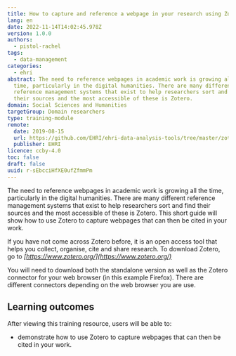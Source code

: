 ```yaml
---
title: How to capture and reference a webpage in your research using Zotero
lang: en
date: 2022-11-14T14:02:45.978Z
version: 1.0.0
authors:
  - pistol-rachel
tags:
  - data-management
categories:
  - ehri
abstract: The need to reference webpages in academic work is growing all the
  time, particularly in the digital humanities. There are many different
  reference management systems that exist to help researchers sort and find
  their sources and the most accessible of these is Zotero.
domain: Social Sciences and Humanities
targetGroup: Domain researchers
type: training-module
remote:
  date: 2019-08-15
  url: https://github.com/EHRI/ehri-data-analysis-tools/tree/master/zotero
  publisher: EHRI
licence: ccby-4.0
toc: false
draft: false
uuid: r-sEbcciHfXE0ufZfmmPm
---
```

The need to reference webpages in academic work is growing all the time, particularly in the digital humanities. There are many different reference management systems that exist to help researchers sort and find their sources and the most accessible of these is Zotero. This short guide will show how to use Zotero to capture webpages that can then be cited in your work.

If you have not come across Zotero before, it is an open access tool that helps you collect, organise, cite and share research. To download Zotero, go to _[https://www.zotero.org/](https://www.zotero.org/)_

You will need to download both the standalone version as well as the Zotero connector for your web browser (in this example Firefox). There are different connectors depending on the web browser you are use.

## Learning outcomes

After viewing this training resource, users will be able to:

- demonstrate how to use Zotero to capture webpages that can then be cited in your work.

<ExternalResource title="Interested in learning more?" subtitle="Check out How to capture and reference a webpage in your research using Zotero" url="https://github.com/EHRI/ehri-data-analysis-tools/tree/master/zotero" />